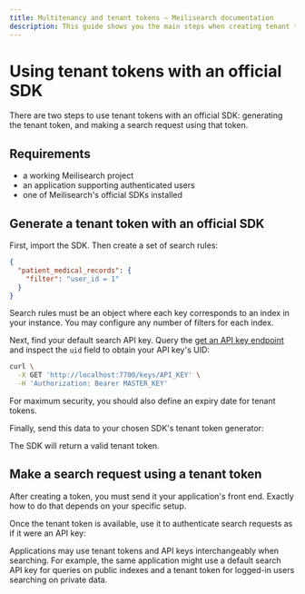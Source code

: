 ```yaml
---
title: Multitenancy and tenant tokens — Meilisearch documentation
description: This guide shows you the main steps when creating tenant tokens using Meilisearch's official SDKs.
---
```


# Using tenant tokens with an official SDK

There are two steps to use tenant tokens with an official SDK: generating the tenant token, and making a search request using that token.

## Requirements

- a working Meilisearch project
- an application supporting authenticated users
- one of Meilisearch's official SDKs installed

## Generate a tenant token with an official SDK

First, import the SDK. Then create a set of search rules:

```json
{
  "patient_medical_records": {
    "filter": "user_id = 1"
  }
}
```

Search rules must be an object where each key corresponds to an index in your instance. You may configure any number of filters for each index.

Next, find your default search API key. Query the [get an API key endpoint](/reference/api/keys#get-one-key) and inspect the `uid`  field to obtain your API key's UID:

```sh
curl \
  -X GET 'http://localhost:7700/keys/API_KEY' \
  -H 'Authorization: Bearer MASTER_KEY'
```

For maximum security, you should also define an expiry date for tenant tokens.

Finally, send this data to your chosen SDK's tenant token generator:

<CodeSamples id="tenant_token_guide_generate_sdk_1" />

The SDK will return a valid tenant token.

## Make a search request using a tenant token

After creating a token, you must send it your application's front end. Exactly how to do that depends on your specific setup.

Once the tenant token is available, use it to authenticate search requests as if it were an API key:

<CodeSamples id="tenant_token_guide_search_sdk_1" />

Applications may use tenant tokens and API keys interchangeably when searching. For example, the same application might use a default search API key for queries on public indexes and a tenant token for logged-in users searching on private data.
